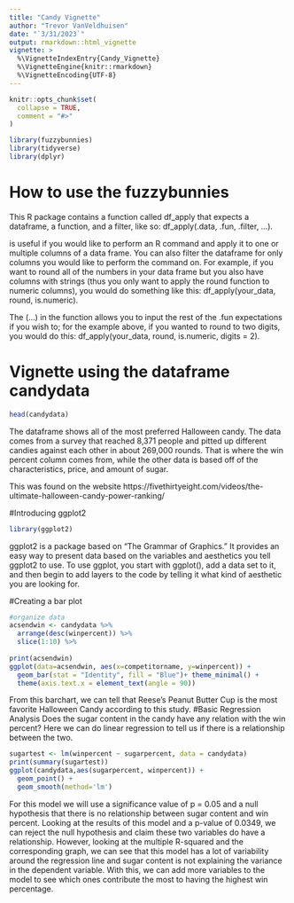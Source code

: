 ```yaml
---
title: "Candy Vignette"
author: "Trevor VanVeldhuisen"
date: "`3/31/2023`"
output: rmarkdown::html_vignette
vignette: >
  %\VignetteIndexEntry{Candy_Vignette}
  %\VignetteEngine{knitr::rmarkdown}
  %\VignetteEncoding{UTF-8}
---
```


```r
knitr::opts_chunk$set(
  collapse = TRUE,
  comment = "#>"
)
```

```r
library(fuzzybunnies)
library(tidyverse)
library(dplyr)
```

# How to use the fuzzybunnies

This R package contains a function called df_apply that expects a dataframe, a function, and a filter, like so: df_apply(.data, .fun, .filter, ...).

<fuzzybunnies> is useful if you would like to perform an R command and apply it to one or multiple columns of a data frame. You can also filter the dataframe for only columns you would like to perform the command on. For example, if you want to round all of the numbers in your data frame but you also have columns with strings (thus you only want to apply the round function to numeric columns), you would do something like this: df_apply(your_data, round, is.numeric).

The (...) in the function allows you to input the rest of the .fun expectations if you wish to; for the example above, if you wanted to round to two digits, you would do this: df_apply(your_data, round, is.numeric, digits = 2).

# Vignette using the dataframe candydata
```r
head(candydata)
```
The dataframe shows all of the most preferred Halloween candy. The data comes from a survey that reached 8,371 people and pitted up different candies against each other in about 269,000 rounds. That is where the win percent column comes from, while the other data is based off of the characteristics, price, and amount of sugar. 

This was found on the website https://fivethirtyeight.com/videos/the-ultimate-halloween-candy-power-ranking/

#Introducing ggplot2
```r
library(ggplot2)
```


ggplot2 is a package based on "The Grammar of Graphics." It provides an easy way to present data based on the variables and aesthetics you tell ggplot2 to use.
To use ggplot, you start with ggplot(), add a data set to it, and then begin to add layers to the code by telling it what kind of aesthetic you are looking for. 

#Creating a bar plot
```r
#organize data
acsendwin <- candydata %>%
  arrange(desc(winpercent)) %>%
  slice(1:10) %>%
  
print(acsendwin)
ggplot(data=acsendwin, aes(x=competitorname, y=winpercent)) +
  geom_bar(stat = "Identity", fill = "Blue")+ theme_minimal() +
  theme(axis.text.x = element_text(angle = 90))
```
From this barchart, we can tell that Reese's Peanut Butter Cup is the most favorite Halloween Candy according to this study. 
#Basic Regression Analysis
Does the sugar content in the candy have any relation with the win percent? Here we can do linear regression to tell us if there is a relationship between the two.
```r
sugartest <- lm(winpercent ~ sugarpercent, data = candydata)
print(summary(sugartest))
ggplot(candydata,aes(sugarpercent, winpercent)) +
  geom_point() +
  geom_smooth(method='lm')
```
For this model we will use a significance value of p = 0.05 and a null hypothesis that there is no relationship between sugar content and win percent. Looking at the results of this model and a p-value of 0.0349, we can reject the null hypothesis and claim these two variables do have a relationship. However, looking at the multiple R-squared and the corresponding graph, we can see that this model has a lot of variability around the regression line and sugar content is not explaining the variance in the dependent variable. With this, we can add more variables to the model to see which ones contribute the most to having the highest win percentage.



